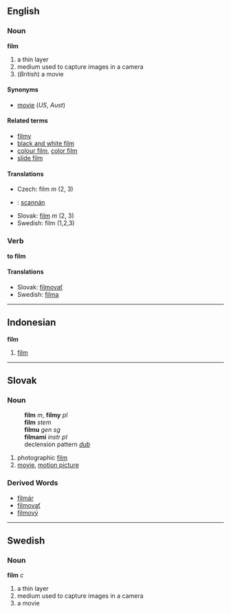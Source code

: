 ==English==
===Noun===
'''film'''

# a thin layer
# medium used to capture images in a camera
# (''British'') a movie

====Synonyms====
*[[movie]] (''US'', ''Aust'')

====Related terms====
*[[filmy]]
*[[black and white film]]
*[[colour film]], [[color film]]
*[[slide film]]

==== Translations ====
*Czech: film ''m'' (2, 3)
*{{ga}}: [[scannán]]
*Slovak: [[film#Slovak|film]] ''m'' (2, 3)
*Swedish: film (1,2,3)

===Verb===
'''to film'''

==== Translations ====
*Slovak: [[filmovať]]
*Swedish: [[filma]]

----

== Indonesian ==
'''film'''

# [[film]]

----
== Slovak ==
=== Noun ===
:'''film''' ''m'', '''filmy''' ''pl''
:'''film''' ''stem''
:'''filmu''' ''gen sg''
:'''filmami''' ''instr pl''
:declension pattern ''[[Slovak declension pattern dub|dub]]''
# photographic [[film#English|film]]
# [[movie]], [[motion picture]]
=== Derived Words ===
* [[filmár]]
* [[filmovať]]
* [[filmový]]
----
==Swedish==
===Noun===
'''film''' ''c''

# a thin layer
# medium used to capture images in a camera
# a movie